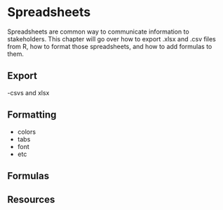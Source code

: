 # Spreadsheets

Spreadsheets are common way to communicate information to stakeholders. This chapter will go over how to export .xlsx and .csv files from R, how to format those spreadsheets, and how to add formulas to them.

## Export

-csvs and xlsx

## Formatting

- colors
- tabs
- font
- etc

## Formulas

## Resources